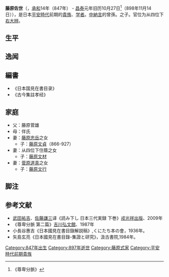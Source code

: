 {{東亞男性歷史人物
|名稱 =藤原佐世
|身份 =[[貴族|貴族]]、[[学者|学者]]
|國家 =日本
|時代 =[[平安時代|平安時代]]前期
|主君 =
|屆數 =
|最高職務 =右大辨
|前任 = 
|繼任 = 
|圖片名稱 =
|圖片大小 =
|圖片說明 =
|氏 =
|姓 =
|名 =
|姓名 =
|字 =
|號=
|名乘 = <!--琉球士族用-->
|官職 =
|封爵 =
|封號 =
|位階 =从四位下 
|御稱號 = <!--日本皇族之稱號-->
|宮號1 = <!--日本皇族之宮號-->
|宮號2 = <!--朝鮮王族之宮號-->
|封地 =
|神號 =
|尊號 =
|族裔 = 
|信仰 = <!--指的是宗教信仰-->
|旗籍 = <!--清朝旗人專用-->
|氏族 =藤原式家
|籍貫 =
|本貫 = <!--朝鮮人用-->
|祖籍 =
|本籍 =
|出身地 =
|府邸 =
|世系 = 
|初名 =
|乳名 = <!--日本、朝鮮、琉球以外人物用-->
|幼名 = <!--日本人用-->
|兒名 = <!--朝鮮人用-->
|童名 = <!--琉球人用-->
|小字 =
|別名 =
|法號 =
|院號 =
|其他名號 =
|出生日期 =[[承和_(仁明天皇)|承和]]14年（847年） |出生地點 =
|婚年 =
|逝世日期 =  [[昌泰_(日本)|昌泰]]元年旧历10月27日<br />898年11月14日

|逝世地點 =
|廟號 =
|諡號 =
|墓葬 =
|祠廟 =
|父親 =藤原菅雄

|嫡母 =
|母親 =伴氏

|繼父=
|繼母=
|養父=
|養母=
|猶父= <!--日本人用-->
|烏帽子親= <!--日本人、琉球人用-->
|元配 =
|正室 =
|妻 =
|繼室 =
|平妻 =
|側室 =
|元配之父 =
|元配之嫡母 =
|元配之母 =
|正室之父 =
|正室之嫡母 =
|正室之母 =
|妻之父 =
|妻之嫡母 =
|妻之母 =
|繼室之父 =
|繼室之嫡母 =
|繼室之母 =
|平妻之父 =
|平妻之嫡母 =
|平妻之母 =
|兄弟 =
|姊妹 =
|嫡兄弟 =
|嫡姊妹 =
|庶兄弟 =
|庶姊妹 =
|同胞兄弟 =
|同胞姊妹 =
|異母兄弟 =
|異母姊妹 =
|異父兄弟 =
|異父姊妹 =
|繼兄弟 =
|繼姊妹 =
|子 =
|女 =
|嫡子 =
|嫡女 =
|庶子 =
|庶女 =
|養子 =
|養女 =
|猶子 = <!--日本人用-->
|婿養子 = <!--日本人用-->
|烏帽子子 = <!--日本人用-->
|繼子 =
|繼女 =
|其他親屬 =
|出身 = <!---此处指科举出身--->
|功名 = 
|經歷 = 
|著作 =《日本国見在書目录》<br />《古今集註孝经》
|注釋 =
}}

'''藤原佐世'''（{{jpn|j=藤原 佐世|hg=ふじわら の すけよ|rm=}}，[[承和_(仁明天皇)|承和]]14年（847年） - [[昌泰_(日本)|昌泰]]元年旧历10月27日<ref>《尊卑分脈》</ref>（898年11月14日）），是日本[[平安時代|平安時代]]前期的[[貴族|貴族]]、[[学者|学者]]。{{Tsl|ja|藤原式家|藤原式家}}[[中納言|中納言]]{{Tsl|ja|藤原種継|藤原種继}}的曾孫。{{Tsl|ja|民部省|民部省|民部大輔}}{{Tsl|ja|藤原菅雄|藤原菅雄}}之子。官位为从四位下[[辨官|右大辨]]。

== 生平 ==

== 逸闻 ==

== 編書 ==
*《日本国見在書目录》
*《古今集註孝经》

== 家庭 ==
*父：藤原菅雄
*母：伴氏
*妻：[[藤原忠岳|藤原忠岳]]之女
**子：[[藤原文貞|藤原文貞]]（866-927）
*妻：从四位下住蔭之女
**子：[[藤原文材|藤原文材]]
*妻：[[菅原道真|菅原道真]]之女
**子：[[藤原文行|藤原文行]]

== 脚注 ==
{{Reflist}}

== 参考文献 ==
*[[武田祐吉|武田祐吉]]、[[佐藤謙三|佐藤謙三]]译《読み下し 日本三代実録 下巻》[[戎光祥出版|戎光祥出版]]、2009年
*《尊卑分脈 第二篇》[[吉川弘文館|吉川弘文館]]、1987年
*小長谷惠吉《日本國見在書目錄解説稿》,くにたち本の會，1936年。
*矢島玄亮《日本國見在書目錄-集證と研究》，汲古書院,1984年。

{{DEFAULTSORT:ふしわら の すけよ}}
[[Category:847年出生|Category:847年出生]]
[[Category:897年逝世|Category:897年逝世]]
[[Category:藤原式家|Category:藤原式家]]
[[Category:平安時代前期貴族|Category:平安時代前期貴族]]